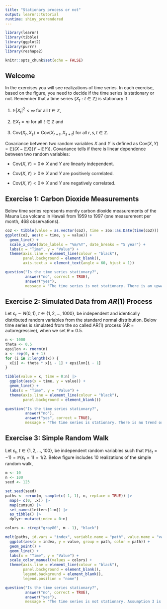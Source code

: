 ```yaml
---
title: "Stationary process or not"
output: learnr::tutorial
runtime: shiny_prerendered
---
```


```r
library(learnr)
library(tibble)
library(ggplot2)
library(purrr)
library(reshape2)

knitr::opts_chunk$set(echo = FALSE)
```

## Welcome

In the exercises you will see realizations of time series. In each exercise, based on the figure, you need to decide if the time series is stationary or not. Remember that a time series $\{X_t : t \in \mathbb{Z}\}$ is stationary if

1. $\mathbb E |X_t|^2 < \infty$ for all $t\in\mathbb{Z}$,

2. $\mathbb E X_t = m$ for all $t\in\mathbb{Z}$ and

3. $\mathrm{Cov}(X_r, X_s) = \mathrm{Cov}(X_{r + t}, X_{s + t})$ for all $r,s,t\in\mathbb{Z}$.

Covariance between two random variables $X$ and $Y$ is defined as $\mathrm{Cov}(X, Y) = \mathbb E((X - \mathbb E X)(Y - \mathbb E Y))$. Covariance tells if there is linear dependence between two random variables:

- $\mathrm{Cov}(X, Y) = 0 \Rightarrow$ $X$ and $Y$ are linearly independent.

- $\mathrm{Cov}(X, Y) > 0 \Rightarrow$ $X$ and $Y$ are positively correlated.

- $\mathrm{Cov}(X, Y) < 0 \Rightarrow$ $X$ and $Y$ are negatively correlated.

## Exercise 1: Carbon Dioxide Measurements

Below time series represents montly carbon dioxide measurements of the Mauna Loa volcano in Hawaii from 1959 to 1997 (one measurement per month, 468 observations).

```r
co2 <- tibble(value = as.vector(co2), time = zoo::as.Date(time(co2)))
ggplot(co2, aes(x = time, y = value)) +
  geom_line() +
  scale_x_date(date_labels = "%m/%Y", date_breaks = "5 year") +
  labs(x = "Time", y = "Value") +
  theme(axis.line = element_line(colour = "black"),
        panel.background = element_blank(),
        axis.text.x = element_text(angle = 60, hjust = 1))
```

```r
question("Is the time series stationary?",
         answer("no", correct = TRUE),
         answer("yes"),
         message = "The time series is not stationary. There is an upward trend, which violates Assumption 2. Also, there seems to be seasonality, which violates Assumption 2 as well.")
```

## Exercise 2: Simulated Data from $AR(1)$ Process

Let $\varepsilon_t \sim N(0,1)$, $t \in\{1, 2, \ldots, 1000\}$, be independent and identically distributed random variables from the standard normal distribution. Below time series is simulated from the so called $\mathrm{AR}(1)$ process (AR = autoregressive),
\begin{equation*}
X_t =
  \begin{cases}
    0, & t = 0 \\
    \theta X_{t-1} + \varepsilon_t, & t\in\{1, 2, \ldots, 1000\},
  \end{cases}
\end{equation*}
when we set $\theta = 0.5$. 

```r
n <- 1000
theta <- 0.5
epsilon <- rnorm(n)
x <- rep(0, n + 1)
for (i in 2:length(x)) {
  x[i] <- theta * x[i - 1] + epsilon[i - 1]
}

tibble(value = x, time = 0:n) |>
  ggplot(aes(x = time, y = value)) +
  geom_line() +
  labs(x = "Time", y = "Value") +
  theme(axis.line = element_line(colour = "black"),
        panel.background = element_blank())
```

```r
question("Is the time series stationary?",
         answer("no"),
         answer("yes", correct = TRUE),
         message = "The time series is stationary. There is no trend or seasonality, which suggests that the stationarity assumption might hold. It is quite hard to see in this figure alone, but also the Assumption 3 is satisfied. In order to check Assumption 3 we need more tools such as the autocorrelation function.")
```

## Exercise 3: Simple Random Walk

Let $\varepsilon_t$, $t \in\{1, 2, \ldots, 100\}$, be independent random variables such that $\mathbb{P}(\varepsilon_t = -1) = \mathbb{P}(\varepsilon_t = 1) = 1/2$. Below figure includes 10 realizations of the simple random walk,
\begin{equation*}
X_t =
  \begin{cases}
    0, & t = 0 \\
    X_{t-1} + \varepsilon_t, & t\in\{1, 2, \ldots, 100\},
  \end{cases}
\end{equation*}

```r
m <- 10
n <- 100
seed <- 123

set.seed(seed)
paths <- rerun(m, sample(c(-1, 1), n, replace = TRUE)) |>
  map(~ c(0, .x)) |>
  map(cumsum) |>
  set_names(letters[1:m]) |>
  as_tibble() |>
  dplyr::mutate(index = 0:n)

colors <- c(rep("gray80", m - 1), "black")

melt(paths, id.vars = "index", variable.name = "path", value.name = "value") |>
  ggplot(aes(x = index, y = value, group = path, color = path)) +
  geom_point() +
  geom_line() +
  labs(x = "Time", y = "Value") +
  scale_color_manual(values = colors) +
  theme(axis.line = element_line(colour = "black"),
        panel.background = element_blank(),
        legend.background = element_blank(),
        legend.position = "none")
```

```r
question("Is the time series stationary?",
         answer("no", correct = TRUE),
         answer("yes"),
         message = "The time series is not stationary. Assumption 3 is violated since variance blows up as time increases. This phenomenon is visible on the above figure.")
```
